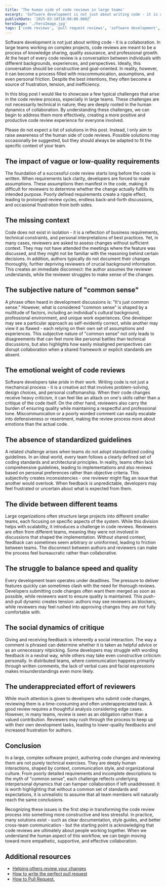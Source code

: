 ```yaml
---
title: 'The human side of code reviews in large teams'
excerpt: 'Software development is not just about writing code - it is a collaboration. In large teams working on complex projects, code reviews are meant to be a process of knowledge sharing, quality assurance, and professional growth. At the heart of every code review is a conversation between individuals with different backgrounds, experiences, and perspectives.'
publishDate: '2025-03-10T18:00:00.000Z'
heroImage: './heroImage.jpg'
tags: ['code reviews', 'pull request reviews', 'software development', 'teamwork', 'collaboration']
---
```


Software development is not just about writing code - it is a collaboration. In large teams working on complex projects, code reviews are meant to be a process of knowledge sharing, quality assurance, and professional growth. At the heart of every code review is a conversation between individuals with different backgrounds, experiences, and perspectives. Ideally, this conversation should be constructive and goal-oriented. In reality, however, it can become a process filled with miscommunication, assumptions, and even personal friction. Despite the best intentions, they often become a source of frustration, tension, and inefficiency.

In this blog post I would like to showcase a few typical challenges that arise in the code review process, especially in large teams. These challenges are not necessarily technical in nature; they are deeply rooted in the human dynamics of collaboration. By understanding these challenges, we can begin to address them more effectively, creating a more positive and productive code review experience for everyone involved.

Please do not expect a list of solutions in this post. Instead, I only aim to raise awareness of the human side of code reviews. Possible solutions may occasionally be suggested, but they should always be adapted to fit the specific context of your team.

## The impact of vague or low-quality requirements

The foundation of a successful code review starts long before the code is written. When requirements lack clarity, developers are forced to make assumptions. These assumptions then manifest in the code, making it difficult for reviewers to determine whether the change actually fulfills its intended purpose. Poorly defined requirements create a ripple effect, leading to prolonged review cycles, endless back-and-forth discussions, and occasional frustration from both sides.

## The missing context

Code does not exist in isolation - it is a reflection of business requirements, technical constraints, and personal interpretations of best practices. Yet, in many cases, reviewers are asked to assess changes without sufficient context. They may not have attended the meetings where the feature was discussed, and they might not be familiar with the reasoning behind certain decisions. In addition, authors typically do not document their changes thoroughly, further depriving reviewers of crucial background information. This creates an immediate disconnect: the author assumes the reviewer understands, while the reviewer struggles to make sense of the changes.

## The subjective nature of "common sense"

A phrase often heard in development discussions is: "It's just common sense." However, what is considered "common sense" is shaped by a multitude of factors, including an individual's cultural background, professional environment, and unique work experiences. One developer may see a particular approach as self-evidently correct, while another may view it as flawed - each relying on their own set of assumptions and experiences. This subjective nature of "common sense" not only leads to disagreements that can feel more like personal battles than technical discussions, but also highlights how easily misaligned perspectives can disrupt collaboration when a shared framework or explicit standards are absent.

## The emotional weight of code reviews

Software developers take pride in their work. Writing code is not just a mechanical process - it is a creative act that involves problem-solving, design choices, and personal craftsmanship. When their code changes receive heavy criticism, it can feel like an attack on one's skills rather than a critique of the code itself. On the other hand, reviewers also carry the burden of ensuring quality while maintaining a respectful and professional tone. Miscommunication or a poorly worded comment can easily escalate into defensiveness or resentment, making the review process more about emotions than the actual code.

## The absence of standardized guidelines

A related challenge arises when teams do not adopt standardized coding guidelines. In an ideal world, every team follows a clearly defined set of coding standards and architectural principles. In reality, teams often lack comprehensive guidelines, leading to implementations and also reviews based on personal preferences rather than objective criteria. This subjectivity creates inconsistencies - one reviewer might flag an issue that another would overlook. When feedback is unpredictable, developers may feel frustrated or uncertain about what is expected from them.

## The divide between different teams

Large organizations often structure large projects into different smaller teams, each focusing on specific aspects of the system. While this division helps with scalability, it introduces a challenge in code reviews. Reviewers are often from different teams, meaning they were not involved in discussions that shaped the implementation. Without shared context, feedback can sometimes seem arbitrary or uninformed, leading to friction between teams. The disconnect between authors and reviewers can make the process feel bureaucratic rather than collaborative.

## The struggle to balance speed and quality

Every development team operates under deadlines. The pressure to deliver features quickly can sometimes clash with the need for thorough reviews. Developers submitting code changes often want them merged as soon as possible, while reviewers want to ensure quality is maintained. This push-and-pull dynamic creates tension: authors may see reviewers as blockers, while reviewers may feel rushed into approving changes they are not fully comfortable with.

## The social dynamics of critique

Giving and receiving feedback is inherently a social interaction. The way a comment is phrased can determine whether it is taken as helpful advice or as an unnecessary nitpicking. Some developers may struggle with wording feedback in a neutral way, while others may take even constructive criticism personally. In distributed teams, where communication happens primarily through written comments, the lack of verbal cues and facial expressions makes misunderstandings even more likely.

## The underappreciated effort of reviewers

While much attention is given to developers who submit code changes, reviewing them is a time-consuming and often underappreciated task. A good review requires a thoughtful analysis considering edge cases. However, in many teams, review is seen as an obligation rather than a valued contribution. Reviewers may rush through the process to keep up with their own development tasks, leading to lower-quality feedbacks and increased frustration for authors.

## Conclusion

In a large, complex software project, authoring code changes and reviewing them are not purely technical exercises. They are deeply human interactions, shaped by context, communication style, and organizational culture. From poorly detailed requirements and incomplete descriptions to the myth of "common sense", each challenge reflects underlying interpersonal dynamics that can hamper collaboration if left unaddressed. It is worth highlighting that without a common set of standards and expectations, it is unrealistic to assume that all team members will naturally reach the same conclusions.

Recognizing these issues is the first step in transforming the code review process into something more constructive and less stressful. In practice, many solutions exist - such as clear documentation, style guides, and better cross-team communication - but the starting point is acknowledging that code reviews are ultimately about people working together. When we understand the human aspect of this workflow, we can begin moving toward more empathetic, supportive, and effective collaboration.

## Additional resources

- [Helping others review your changes](https://docs.github.com/en/pull-requests/collaborating-with-pull-requests/getting-started/helping-others-review-your-changes)
- [How to write the perfect pull request](https://github.blog/developer-skills/github/how-to-write-the-perfect-pull-request/)
- [How to Pull Request.](https://medium.com/google-developer-experts/how-to-pull-request-d75ac81449a5)
